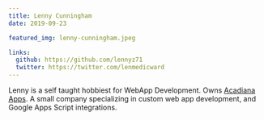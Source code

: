 ```yaml
---
title: Lenny Cunningham
date: 2019-09-23

featured_img: lenny-cunningham.jpeg

links:
  github: https://github.com/lennyz71
  twitter: https://twitter.com/lenmedicward
---
```


Lenny is a self taught hobbiest for WebApp Development. Owns <a href="http://acadianaapps.com">Acadiana Apps</a>. A small company specializing in custom web app development, and Google Apps Script integrations.

